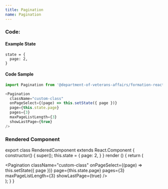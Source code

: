 ```yaml
---
title: Pagination
name: Pagination
---
```



### Code:

#### Example State
```
state = {
  page: 2,
}
```

#### Code Sample
```javascript
import Pagination from '@department-of-veterans-affairs/formation-react/Pagination'

<Pagination
  className="custom-class"
  onPageSelect={(page) => this.setState({ page })}
  page={this.state.page}
  pages={3}
  maxPageListLength={3}
  showLastPage={true}
/>
```

### Rendered Component

export class RenderedComponent extends React.Component {
  constructor() {
    super();
    this.state = {
      page: 2,
    }
  }
  render () {
    return (
      <div className="site-c-reactcomp__rendered">
        <Pagination
          className="custom-class"
          onPageSelect={(page) => this.setState({ page })}
          page={this.state.page}
          pages={3}
          maxPageListLength={3}
          showLastPage={true}
        />
      </div>
    );
  }
}

<RenderedComponent />
